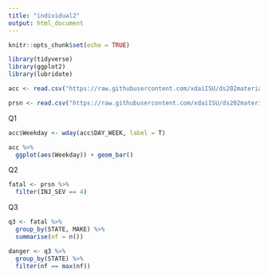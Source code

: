```yaml
---
title: "individual2"
output: html_document
---
```


```r
knitr::opts_chunk$set(echo = TRUE)
```

```r
library(tidyverse)
library(ggplot2)
library(lubridate)

acc <- read.csv("https://raw.githubusercontent.com/xdaiISU/ds202materials/master/hwlabs/fars2017/accident.csv", stringsAsFactors = FALSE)

prsn <- read.csv("https://raw.githubusercontent.com/xdaiISU/ds202materials/master/hwlabs/fars2017/person.csv", stringsAsFactors = FALSE)
```

Q1
```r
acc$Weekday <- wday(acc$DAY_WEEK, label = T)

acc %>%
  ggplot(aes(Weekday)) + geom_bar()
```

Q2
```r
fatal <- prsn %>%
  filter(INJ_SEV == 4)
```

Q3
```r
q3 <- fatal %>%
  group_by(STATE, MAKE) %>%
  summarise(nf = n())

danger <- q3 %>%
  group_by(STATE) %>%
  filter(nf == max(nf))
```